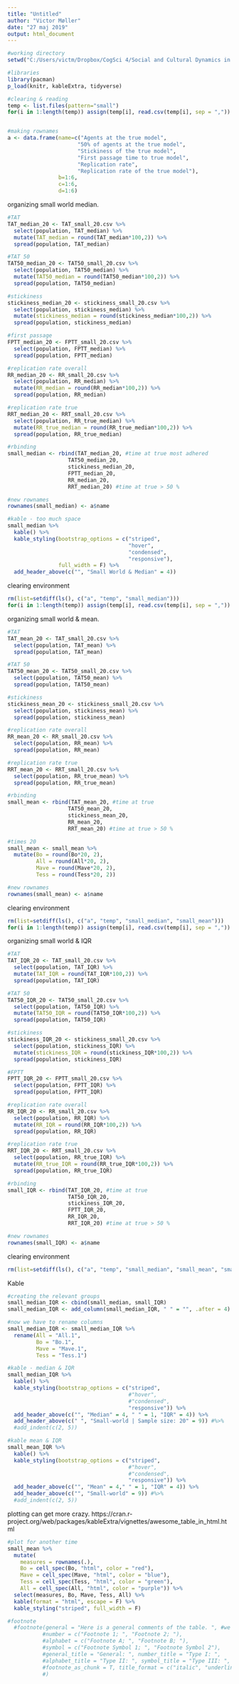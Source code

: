 ```yaml
---
title: "Untitled"
author: "Victor Møller"
date: "27 maj 2019"
output: html_document
---
```



```r

#working directory 
setwd("C:/Users/victm/Dropbox/CogSci 4/Social and Cultural Dynamics in Cognition/exam/CRUST-1/connectivity/outcome_results/sample_size_20")

#libraries
library(pacman)
p_load(knitr, kableExtra, tidyverse)

#clearing & reading 
temp <- list.files(pattern="small")
for(i in 1:length(temp)) assign(temp[i], read.csv(temp[i], sep = ","))


#making rownames
a <- data.frame(name=c("Agents at the true model",  
                      "50% of agents at the true model",
                      "Stickiness of the true model",
                      "First passage time to true model",
                      "Replication rate",
                      "Replication rate of the true model"), 
                b=1:6,
                c=1:6,
                d=1:6)

```

organizing small world median.

```r

#TAT
TAT_median_20 <- TAT_small_20.csv %>%
  select(population, TAT_median) %>% 
  mutate(TAT_median = round(TAT_median*100,2)) %>%
  spread(population, TAT_median) 

#TAT 50
TAT50_median_20 <- TAT50_small_20.csv %>%
  select(population, TAT50_median) %>%
  mutate(TAT50_median = round(TAT50_median*100,2)) %>%
  spread(population, TAT50_median)

#stickiness 
stickiness_median_20 <- stickiness_small_20.csv %>%
  select(population, stickiness_median) %>%
  mutate(stickiness_median = round(stickiness_median*100,2)) %>%
  spread(population, stickiness_median)

#first passage 
FPTT_median_20 <- FPTT_small_20.csv %>%
  select(population, FPTT_median) %>%
  spread(population, FPTT_median)

#replication rate overall
RR_median_20 <- RR_small_20.csv %>%
  select(population, RR_median) %>%
  mutate(RR_median = round(RR_median*100,2)) %>%
  spread(population, RR_median)

#replication rate true
RRT_median_20 <- RRT_small_20.csv %>%
  select(population, RR_true_median) %>%
  mutate(RR_true_median = round(RR_true_median*100,2)) %>%
  spread(population, RR_true_median)

#rbinding 
small_median <- rbind(TAT_median_20, #time at true most adhered
                   TAT50_median_20,
                   stickiness_median_20,
                   FPTT_median_20,
                   RR_median_20,
                   RRT_median_20) #time at true > 50 %

#new rownames 
rownames(small_median) <- a$name

#kable - too much space 
small_median %>%
  kable() %>%
  kable_styling(bootstrap_options = c("striped", 
                                      "hover", 
                                      "condensed", 
                                      "responsive"),
                full_width = F) %>%
  add_header_above(c("", "Small World & Median" = 4))

```

clearing environment

```r

rm(list=setdiff(ls(), c("a", "temp", "small_median")))
for(i in 1:length(temp)) assign(temp[i], read.csv(temp[i], sep = ","))

```

organizing small world & mean. 

```r
#TAT
TAT_mean_20 <- TAT_small_20.csv %>%
  select(population, TAT_mean) %>% 
  spread(population, TAT_mean) 

#TAT 50
TAT50_mean_20 <- TAT50_small_20.csv %>%
  select(population, TAT50_mean) %>%
  spread(population, TAT50_mean)

#stickiness 
stickiness_mean_20 <- stickiness_small_20.csv %>%
  select(population, stickiness_mean) %>%
  spread(population, stickiness_mean)

#replication rate overall
RR_mean_20 <- RR_small_20.csv %>%
  select(population, RR_mean) %>%
  spread(population, RR_mean)

#replication rate true
RRT_mean_20 <- RRT_small_20.csv %>%
  select(population, RR_true_mean) %>%
  spread(population, RR_true_mean)

#rbinding 
small_mean <- rbind(TAT_mean_20, #time at true 
                   TAT50_mean_20,
                   stickiness_mean_20,
                   RR_mean_20,
                   RRT_mean_20) #time at true > 50 %

#times 20
small_mean <- small_mean %>%
  mutate(Bo = round(Bo*20, 2),
         All = round(All*20, 2),
         Mave = round(Mave*20, 2),
         Tess = round(Tess*20, 2)) 

#new rownames 
rownames(small_mean) <- a$name

```

clearing environment

```r

rm(list=setdiff(ls(), c("a", "temp", "small_median", "small_mean")))
for(i in 1:length(temp)) assign(temp[i], read.csv(temp[i], sep = ","))

```

organizing small world & IQR

```r
#TAT
TAT_IQR_20 <- TAT_small_20.csv %>%
  select(population, TAT_IQR) %>% 
  mutate(TAT_IQR = round(TAT_IQR*100,2)) %>%
  spread(population, TAT_IQR) 

#TAT 50
TAT50_IQR_20 <- TAT50_small_20.csv %>%
  select(population, TAT50_IQR) %>%
  mutate(TAT50_IQR = round(TAT50_IQR*100,2)) %>%
  spread(population, TAT50_IQR)

#stickiness 
stickiness_IQR_20 <- stickiness_small_20.csv %>%
  select(population, stickiness_IQR) %>%
  mutate(stickiness_IQR = round(stickiness_IQR*100,2)) %>%
  spread(population, stickiness_IQR)

#FPTT
FPTT_IQR_20 <- FPTT_small_20.csv %>%
  select(population, FPTT_IQR) %>%
  spread(population, FPTT_IQR)

#replication rate overall
RR_IQR_20 <- RR_small_20.csv %>%
  select(population, RR_IQR) %>%
  mutate(RR_IQR = round(RR_IQR*100,2)) %>%
  spread(population, RR_IQR)

#replication rate true
RRT_IQR_20 <- RRT_small_20.csv %>%
  select(population, RR_true_IQR) %>%
  mutate(RR_true_IQR = round(RR_true_IQR*100,2)) %>%
  spread(population, RR_true_IQR)

#rbinding 
small_IQR <- rbind(TAT_IQR_20, #time at true 
                   TAT50_IQR_20,
                   stickiness_IQR_20,
                   FPTT_IQR_20,
                   RR_IQR_20,
                   RRT_IQR_20) #time at true > 50 %

#new rownames 
rownames(small_IQR) <- a$name

```

clearing environment

```r

rm(list=setdiff(ls(), c("a", "temp", "small_median", "small_mean", "small_IQR")))

```

Kable

```r

#creating the relevant groups 
small_median_IQR <- cbind(small_median, small_IQR)
small_median_IQR <- add_column(small_median_IQR, " " = "", .after = 4)

#now we have to rename columns 
small_median_IQR <- small_median_IQR %>%
  rename(All = "All.1",
         Bo = "Bo.1",
         Mave = "Mave.1",
         Tess = "Tess.1")

#kable - median & IQR
small_median_IQR %>%
  kable() %>%
  kable_styling(bootstrap_options = c("striped", 
                                      #"hover", 
                                      #"condensed", 
                                      "responsive")) %>%
  add_header_above(c("", "Median" = 4, " " = 1, "IQR" = 4)) %>%
  add_header_above(c(" ", "Small-world | Sample size: 20" = 9)) #%>%
  #add_indent(c(2, 5)) 

#kable mean & IQR
small_mean_IQR %>%
  kable() %>%
  kable_styling(bootstrap_options = c("striped", 
                                      #"hover", 
                                      #"condensed", 
                                      "responsive")) %>%
  add_header_above(c("", "Mean" = 4," " = 1, "IQR" = 4)) %>%
  add_header_above(c("", "Small-world" = 9)) #%>%
  #add_indent(c(2, 5)) 

```


plotting can get more crazy. 
https://cran.r-project.org/web/packages/kableExtra/vignettes/awesome_table_in_html.html

```r

#plot for another time 
small_mean %>%
  mutate(
    measures = rownames(.),
    Bo = cell_spec(Bo, "html", color = "red"),
    Mave = cell_spec(Mave, "html", color = "blue"),
    Tess = cell_spec(Tess, "html", color = "green"),
    All = cell_spec(All, "html", color = "purple")) %>%
  select(measures, Bo, Mave, Tess, All) %>%
  kable(format = "html", escape = F) %>%
  kable_styling("striped", full_width = F)

#footnote
  #footnote(general = "Here is a general comments of the table. ", #we can add notes. 
           #number = c("Footnote 1; ", "Footnote 2; "),
           #alphabet = c("Footnote A; ", "Footnote B; "),
           #symbol = c("Footnote Symbol 1; ", "Footnote Symbol 2"),
           #general_title = "General: ", number_title = "Type I: ",
           #alphabet_title = "Type II: ", symbol_title = "Type III: ",
           #footnote_as_chunk = T, title_format = c("italic", "underline")
           #)

```

